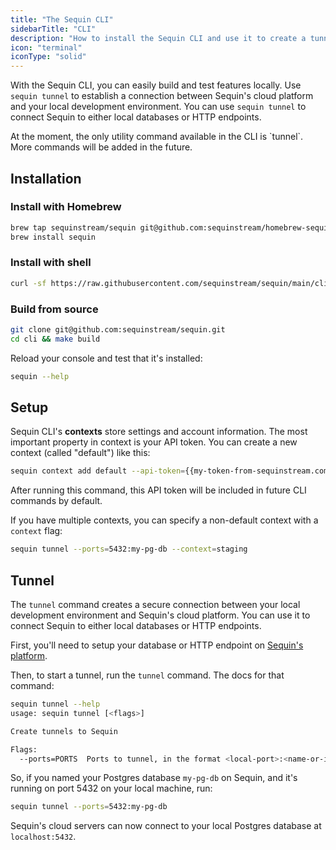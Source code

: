 ```yaml
---
title: "The Sequin CLI"
sidebarTitle: "CLI"
description: "How to install the Sequin CLI and use it to create a tunnel between your local development environment and Sequin."
icon: "terminal"
iconType: "solid"
---
```


With the Sequin CLI, you can easily build and test features locally. Use `sequin tunnel` to establish a connection between Sequin's cloud platform and your local development environment. You can use `sequin tunnel` to connect Sequin to either local databases or HTTP endpoints.

<Info>
At the moment, the only utility command available in the CLI is `tunnel`. More commands will be added in the future.
</Info>

## Installation

### Install with Homebrew

```bash
brew tap sequinstream/sequin git@github.com:sequinstream/homebrew-sequin
brew install sequin
```

### Install with shell

```bash
curl -sf https://raw.githubusercontent.com/sequinstream/sequin/main/cli/installer.sh | sh
```

### Build from source

```bash
git clone git@github.com:sequinstream/sequin.git
cd cli && make build
```

Reload your console and test that it's installed:

```bash
sequin --help
```

## Setup

Sequin CLI's **contexts** store settings and account information. The most important property in context is your API token. You can create a new context (called "default") like this:

```bash
sequin context add default --api-token={{my-token-from-sequinstream.com}} --set-default
```

After running this command, this API token will be included in future CLI commands by default.

If you have multiple contexts, you can specify a non-default context with a `context` flag:

```bash
sequin tunnel --ports=5432:my-pg-db --context=staging
```

## Tunnel

The `tunnel` command creates a secure connection between your local development environment and Sequin's cloud platform. You can use it to connect Sequin to either local databases or HTTP endpoints.

First, you'll need to setup your database or HTTP endpoint on [Sequin's platform](https://sequinstream.com).

Then, to start a tunnel, run the `tunnel` command. The docs for that command:

```bash
sequin tunnel --help
usage: sequin tunnel [<flags>]

Create tunnels to Sequin

Flags:
  --ports=PORTS  Ports to tunnel, in the format <local-port>:<name-or-id>[,<local-port>:<name-or-id>]
```

So, if you named your Postgres database `my-pg-db` on Sequin, and it's running on port 5432 on your local machine, run:

```bash
sequin tunnel --ports=5432:my-pg-db
```

Sequin's cloud servers can now connect to your local Postgres database at `localhost:5432`.
